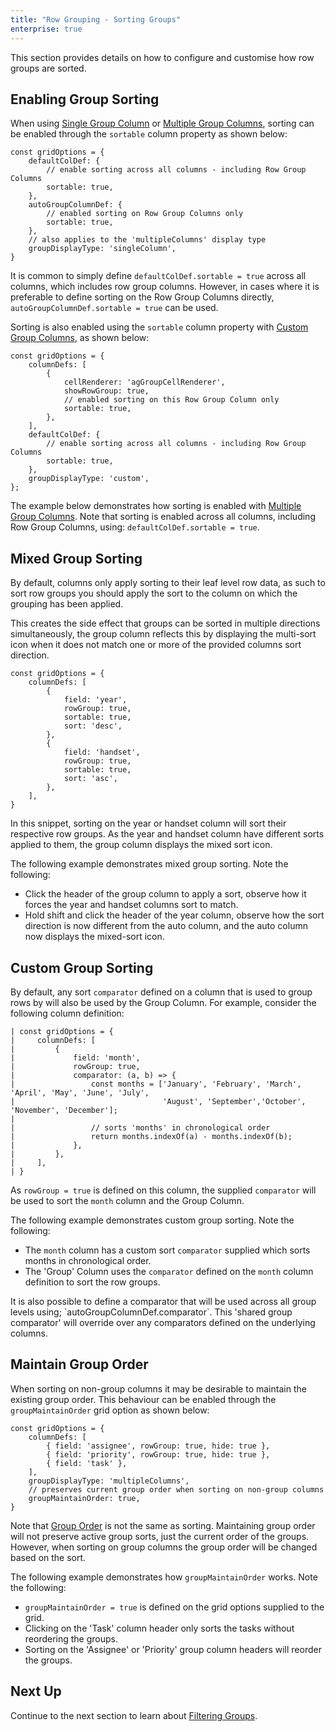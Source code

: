```yaml
---
title: "Row Grouping - Sorting Groups"
enterprise: true
---
```


This section provides details on how to configure and customise how row groups are sorted.

## Enabling Group Sorting

When using [Single Group Column](../grouping-single-group-column/) or [Multiple Group Columns](../grouping-multiple-group-columns/), sorting can be enabled through the `sortable` column property as shown below:  

```
const gridOptions = { 
    defaultColDef: {
        // enable sorting across all columns - including Row Group Columns
        sortable: true,
    }, 
    autoGroupColumnDef: {
        // enabled sorting on Row Group Columns only 
        sortable: true,        
    },
    // also applies to the 'multipleColumns' display type 
    groupDisplayType: 'singleColumn',
}
```

It is common to simply define `defaultColDef.sortable = true` across all columns, which includes row group columns. 
However, in cases where it is preferable to define sorting on the Row Group Columns directly, 
`autoGroupColumnDef.sortable = true` can be used.

Sorting is also enabled using the `sortable` column property with [Custom Group Columns](../grouping-custom-group-columns/), as shown below:

```
const gridOptions = {
    columnDefs: [
        {   
            cellRenderer: 'agGroupCellRenderer',
            showRowGroup: true,
            // enabled sorting on this Row Group Column only 
            sortable: true,  
        },
    ],
    defaultColDef: {
        // enable sorting across all columns - including Row Group Columns
        sortable: true,
    }, 
    groupDisplayType: 'custom',
};
```

The example below demonstrates how sorting is enabled with [Multiple Group Columns](../grouping-multiple-group-columns/). 
Note that sorting is enabled across all columns, including Row Group Columns, using: `defaultColDef.sortable = true`.

<GridExampleRunner title='Enabling Group Sorting' name='enabling-group-sorting' type='generated' options='{ "enterprise": true, "exampleHeight": 540, "modules": ["clientside", "rowgrouping"] }'></GridExampleRunner>

## Mixed Group Sorting

By default, columns only apply sorting to their leaf level row data, as such to sort row groups you should apply the sort to the column on which the grouping has been applied.

This creates the side effect that groups can be sorted in multiple directions simultaneously, the group column reflects this by displaying the multi-sort icon when it does not match one or more of the provided columns sort direction.

```
const gridOptions = {
    columnDefs: [
        {
            field: 'year',
            rowGroup: true,
            sortable: true,
            sort: 'desc',
        },
        {
            field: 'handset',
            rowGroup: true,
            sortable: true,
            sort: 'asc',
        },
    ],
}
```

In this snippet, sorting on the year or handset column will sort their respective row groups. As the year and handset column have different sorts applied to them, the group column displays the mixed sort icon.

The following example demonstrates mixed group sorting. Note the following:

- Click the header of the group column to apply a sort, observe how it forces the year and handset columns sort to match.
- Hold shift and click the header of the year column, observe how the sort direction is now different from the auto column, and the auto column now displays the mixed-sort icon.

<GridExampleRunner title='Mixed Group Sort' name='mixed-group-sort' type='generated' options='{ "enterprise": true, "exampleHeight": 515, "modules": ["clientside", "rowgrouping", "menu", "columnpanel", "setfilter"] }'></GridExampleRunner>

## Custom Group Sorting

By default, any sort `comparator` defined on a column that is used to group rows by will also be used by the Group Column. 
For example, consider the following column definition:

<api-documentation source='column-properties/properties.json' section='sort' names='["comparator"]'></api-documentation>

```
| const gridOptions = {
|     columnDefs: [
|         {
|             field: 'month',
|             rowGroup: true,
|             comparator: (a, b) => {
|                 const months = ['January', 'February', 'March', 'April', 'May', 'June', 'July', 
|                                 'August', 'September','October', 'November', 'December'];
| 
|                 // sorts 'months' in chronological order
|                 return months.indexOf(a) - months.indexOf(b);
|             },
|         },
|     ],
| }
```

As `rowGroup = true` is defined on this column, the supplied `comparator` will be used to sort the `month` column and 
the Group Column.

The following example demonstrates custom group sorting. Note the following:
- The `month` column has a custom sort `comparator` supplied which sorts months in chronological order.
- The 'Group' Column uses the `comparator` defined on the `month` column definition to sort the row groups. 

<GridExampleRunner title='Custom Group Sort' name='custom-group-sort' type='generated' options='{ "enterprise": true, "exampleHeight": 515, "modules": ["clientside", "rowgrouping", "menu", "columnpanel", "setfilter"] }'></GridExampleRunner>

<note>
It is also possible to define a comparator that will be used across all group levels using; `autoGroupColumnDef.comparator`.
This 'shared group comparator' will override over any comparators defined on the underlying columns.
</note>

## Maintain Group Order

When sorting on non-group columns it may be desirable to maintain the existing group order. This behaviour can be
enabled through the `groupMaintainOrder` grid option as shown below:

```
const gridOptions = {
    columnDefs: [
        { field: 'assignee', rowGroup: true, hide: true },
        { field: 'priority', rowGroup: true, hide: true },        
        { field: 'task' },      
    ],
    groupDisplayType: 'multipleColumns',
    // preserves current group order when sorting on non-group columns
    groupMaintainOrder: true,
}
```

Note that [Group Order](../grouping-group-order/) is not the same as sorting. Maintaining group order will not preserve
active group sorts, just the current order of the groups. However, when sorting on group columns the group order will
be changed based on the sort.

The following example demonstrates how `groupMaintainOrder` works. Note the following:

- `groupMaintainOrder = true` is defined on the grid options supplied to the grid. 
- Clicking on the 'Task' column header only sorts the tasks without reordering the groups.
- Sorting on the 'Assignee' or 'Priority' group column headers will reorder the groups.

<GridExampleRunner title='Maintain Group Order' name='maintain-group-order' type='generated' options='{ "enterprise": true, "exampleHeight": 515, "modules": ["clientside", "rowgrouping", "menu", "columnpanel", "setfilter"] }'></GridExampleRunner>

## Next Up

Continue to the next section to learn about [Filtering Groups](../grouping-filtering/).